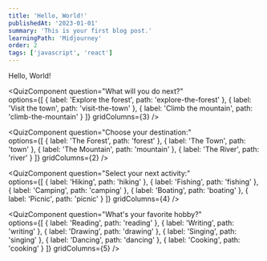 ```yaml
---
title: 'Hello, World!'
publishedAt: '2023-01-01'
summary: 'This is your first blog post.'
learningPath: 'Midjourney'
order: 2
tags: ['javascript', 'react']
---
```


Hello, World!


<QuizComponent
  question="What will you do next?"  
  options={[
    { label: 'Explore the forest', path: 'explore-the-forest' },
    { label: 'Visit the town', path: 'visit-the-town' },
    { label: 'Climb the mountain', path: 'climb-the-mountain' }
  ]}
  gridColumns={3}
/>


<QuizComponent
  question="Choose your destination:"  
  options={[
    { label: 'The Forest', path: 'forest' },
    { label: 'The Town', path: 'town' },
    { label: 'The Mountain', path: 'mountain' },
    { label: 'The River', path: 'river' }
  ]}
  gridColumns={2}
/>


<QuizComponent
  question="Select your next activity:"  
  options={[
    { label: 'Hiking', path: 'hiking' },
    { label: 'Fishing', path: 'fishing' },
    { label: 'Camping', path: 'camping' },
    { label: 'Boating', path: 'boating' },
    { label: 'Picnic', path: 'picnic' }
  ]}
  gridColumns={4}
/>


<QuizComponent
  question="What's your favorite hobby?"  
  options={[
    { label: 'Reading', path: 'reading' },
    { label: 'Writing', path: 'writing' },
    { label: 'Drawing', path: 'drawing' },
    { label: 'Singing', path: 'singing' },
    { label: 'Dancing', path: 'dancing' },
    { label: 'Cooking', path: 'cooking' }
  ]}
  gridColumns={5}
/>
